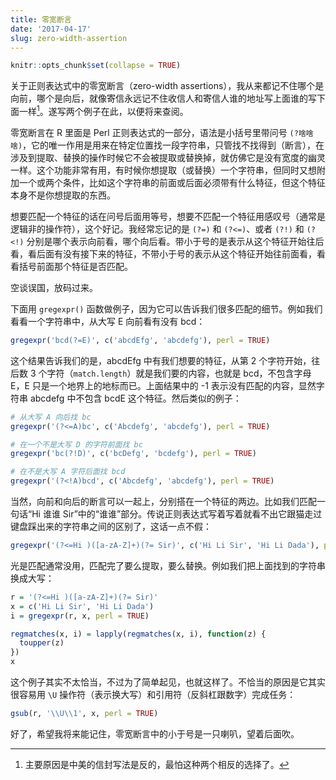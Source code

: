 ```yaml
---
title: 零宽断言
date: '2017-04-17'
slug: zero-width-assertion
---
```

```r
knitr::opts_chunk$set(collapse = TRUE)
```
关于正则表达式中的零宽断言（zero-width assertions），我从来都记不住哪个是向前，哪个是向后，就像寄信永远记不住收信人和寄信人谁的地址写上面谁的写下面一样^[主要原因是中美的信封写法是反的，最怕这种两个相反的选择了。]。遂写两个例子在此，以便将来查阅。

零宽断言在 R 里面是 Perl 正则表达式的一部分，语法是小括号里带问号 `(?啥啥啥)`，它的唯一作用是用来在特定位置找一段字符串，只管找不找得到（断言），在涉及到提取、替换的操作时候它不会被提取或替换掉，就仿佛它是没有宽度的幽灵一样。这个功能非常有用，有时候你想提取（或替换）一个字符串，但同时又想附加一个或两个条件，比如这个字符串的前面或后面必须带有什么特征，但这个特征本身不是你想提取的东西。

想要匹配一个特征的话在问号后面用等号，想要不匹配一个特征用感叹号（通常是逻辑非的操作符），这个好记。我经常忘记的是 `(?=)` 和 `(?<=)`、或者 `(?!)` 和 `(?<!)` 分别是哪个表示向前看，哪个向后看。带小于号的是表示从这个特征开始往后看，看后面有没有接下来的特征，不带小于号的表示从这个特征开始往前面看，看看括号前面那个特征是否匹配。

空谈误国，放码过来。

下面用 `gregexpr()` 函数做例子，因为它可以告诉我们很多匹配的细节。例如我们看看一个字符串中，从大写 E 向前看有没有 bcd：

```r
gregexpr('bcd(?=E)', c('abcdEfg', 'abcdefg'), perl = TRUE)
```

这个结果告诉我们的是，abcdEfg 中有我们想要的特征，从第 2 个字符开始，往后数 3 个字符（`match.length`）就是我们要的内容，也就是 bcd，不包含字母 E，E 只是一个地界上的地标而已。上面结果中的 -1 表示没有匹配的内容，显然字符串 abcdefg 中不包含 bcdE 这个特征。然后类似的例子：

```r
# 从大写 A 向后找 bc
gregexpr('(?<=A)bc', c('Abcdefg', 'abcdefg'), perl = TRUE)

# 在一个不是大写 D 的字符前面找 bc
gregexpr('bc(?!D)', c('bcDefg', 'bcdefg'), perl = TRUE)

# 在不是大写 A 字符后面找 bcd
gregexpr('(?<!A)bcd', c('Abcdefg', 'abcdefg'), perl = TRUE)
```

当然，向前和向后的断言可以一起上，分别搭在一个特征的两边。比如我们匹配一句话“Hi 谁谁 Sir”中的“谁谁”部分。传说正则表达式写着写着就看不出它跟猫走过键盘踩出来的字符串之间的区别了，这话一点不假：

```r
gregexpr('(?<=Hi )([a-zA-Z]+)(?= Sir)', c('Hi Li Sir', 'Hi Li Dada'), perl = TRUE)
```

光是匹配通常没用，匹配完了要么提取，要么替换。例如我们把上面找到的字符串换成大写：

```r
r = '(?<=Hi )([a-zA-Z]+)(?= Sir)'
x = c('Hi Li Sir', 'Hi Li Dada')
i = gregexpr(r, x, perl = TRUE)

regmatches(x, i) = lapply(regmatches(x, i), function(z) {
  toupper(z)
})
x
```

这个例子其实不太恰当，不过为了简单起见，也就这样了。不恰当的原因是它其实很容易用 `\U` 操作符（表示换大写）和引用符（反斜杠跟数字）完成任务：

```r
gsub(r, '\\U\\1', x, perl = TRUE)
```

好了，希望我将来能记住，零宽断言中的小于号是一只喇叭，望着后面吹。
